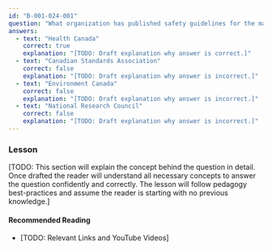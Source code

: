 ```yaml
---
id: "B-001-024-001"
question: "What organization has published safety guidelines for the maximum limits of RF energy near the human body?"
answers:
  - text: "Health Canada"
    correct: true
    explanation: "[TODO: Draft explanation why answer is correct.]"
  - text: "Canadian Standards Association"
    correct: false
    explanation: "[TODO: Draft explanation why answer is incorrect.]"
  - text: "Environment Canada"
    correct: false
    explanation: "[TODO: Draft explanation why answer is incorrect.]"
  - text: "National Research Council"
    correct: false
    explanation: "[TODO: Draft explanation why answer is incorrect.]"
---
```


### Lesson

[TODO: This section will explain the concept behind the question in detail. Once drafted the reader will understand all necessary concepts to answer the question confidently and correctly. The lesson will follow pedagogy best-practices and assume the reader is starting with no previous knowledge.]

#### Recommended Reading

- [TODO: Relevant Links and YouTube Videos]
